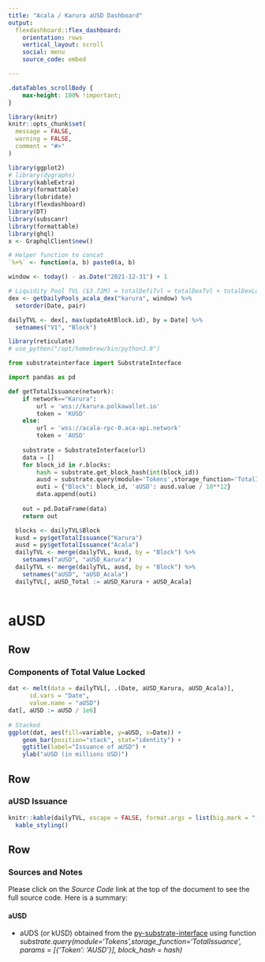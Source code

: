 ```yaml
---
title: "Acala / Karura aUSD Dashboard"
output:
  flexdashboard::flex_dashboard:
    orientation: rows
    vertical_layout: scroll
    social: menu
    source_code: embed

---
```


```css
.dataTables_scrollBody {
    max-height: 100% !important;
}
```

```r
library(knitr)
knitr::opts_chunk$set(
  message = FALSE,
  warning = FALSE,
  comment = "#>"
)

library(ggplot2)
# library(dygraphs)
library(kableExtra)
library(formattable)
library(lubridate)
library(flexdashboard)
library(DT)
library(subscanr)
library(formattable)
library(ghql)
x <- GraphqlClient$new()

# Helper function to concat
`%+%` <- function(a, b) paste0(a, b)

window <- today() - as.Date("2021-12-31") + 1

# Liquidity Pool TVL ($3.72M) = totalDefiTvl = totalDexTvl + totalDexLockedTvl + homaLocked + stableCoinTvl
dex <- getDailyPools_acala_dex("karura", window) %>%
  setorder(Date, pair)

dailyTVL <- dex[, max(updateAtBlock.id), by = Date] %>%
  setnames("V1", "Block")

library(reticulate)
# use_python("/opt/homebrew/bin/python3.9")
```

```python
from substrateinterface import SubstrateInterface

import pandas as pd

def getTotalIssuance(network):
    if network=="Karura":
        url = 'wss://karura.polkawallet.io'
        token = 'KUSD'
    else:
        url = 'wss://acala-rpc-0.aca-api.network'
        token = 'AUSD'
        
    substrate = SubstrateInterface(url)
    data = []
    for block_id in r.blocks:
        hash = substrate.get_block_hash(int(block_id))
        ausd = substrate.query(module='Tokens',storage_function='TotalIssuance', params = [{'Token': token}], block_hash = hash)
        outi = {"Block": block_id, 'aUSD': ausd.value / 10**12}
        data.append(outi)
    
    out = pd.DataFrame(data)
    return out

```



```r

  blocks <- dailyTVL$Block
  kusd = py$getTotalIssuance("Karura")
  ausd = py$getTotalIssuance("Acala")
  dailyTVL <- merge(dailyTVL, kusd, by = "Block") %>%
    setnames("aUSD", "aUSD_Karura")
  dailyTVL <- merge(dailyTVL, ausd, by = "Block") %>%
    setnames("aUSD", "aUSD_Acala")
  dailyTVL[, aUSD_Total := aUSD_Karura + aUSD_Acala]
  
```

# aUSD {.tabset}

Row
----

### Components of Total Value Locked

```r

dat <- melt(data = dailyTVL[, .(Date, aUSD_Karura, aUSD_Acala)], 
      id.vars = "Date",
      value.name = "aUSD")
dat[, aUSD := aUSD / 1e6]
 
# Stacked
ggplot(dat, aes(fill=variable, y=aUSD, x=Date)) + 
    geom_bar(position="stack", stat="identity") +
    ggtitle(label="Issuance of aUSD") + 
    ylab("aUSD (in millions USD)")

```

Row
----

### aUSD Issuance

```r

knitr::kable(dailyTVL, escape = FALSE, format.args = list(big.mark = ",")) %>%
  kable_styling()

```

Row
----

### Sources and Notes

Please click on the *Source Code* link at the top of the document to see the full source code.  Here is a summary:

#### aUSD
- aUDS (or kUSD) obtained from the [py-substrate-interface](https://github.com/polkascan/py-substrate-interface) using function *substrate.query(module='Tokens',storage_function='TotalIssuance', params = [{'Token': 'AUSD'}], block_hash = hash)*
